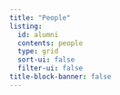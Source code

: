```yaml
---
title: "People"
listing:
  id: alumni
  contents: people
  type: grid
  sort-ui: false
  filter-ui: false
title-block-banner: false
---
```



